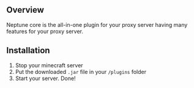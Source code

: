 ## Overview

Neptune core is the all-in-one plugin for your proxy server having many features for your proxy server.

## Installation

1. Stop your minecraft server
2. Put the downloaded `.jar` file in your `/plugins` folder
3. Start your server. Done!
    